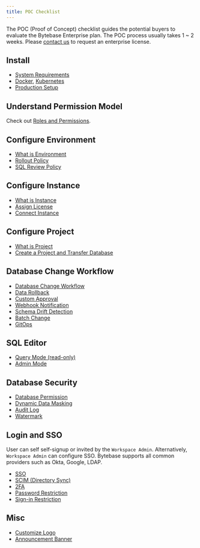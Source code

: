 ```yaml
---
title: POC Checklist
---
```


The POC (Proof of Concept) checklist guides the potential buyers to evaluate the Bytebase Enterprise
plan. The POC process usually takes 1 ~ 2 weeks. Please [contact us](https://www.bytebase.com/contact-us) to request an
enterprise license.

## Install

- [System Requirements](/get-started/self-host/production-setup#system-requirements)
- [Docker](/get-started/self-host/deploy-with-docker), [Kubernetes](/get-started/self-host/deploy-with-kubernetes)
- [Production Setup](/get-started/self-host/production-setup)

## Understand Permission Model

Check out [Roles and Permissions](/administration/roles).

## Configure Environment

- [What is Environment](/concepts/data-model/#environment)
- [Rollout Policy](/change-database/environment-policy/rollout-policy/)
- [SQL Review Policy](/sql-review/review-policy/)

## Configure Instance

- [What is Instance](/concepts/data-model/#database-instance)
- [Assign License](/administration/license/)
- [Connect Instance](/get-started/instance/)

## Configure Project

- [What is Project](/concepts/data-model/#project)
- [Create a Project and Transfer Database](/get-started/step-by-step/create-a-project/#option-a-transfer-an-existing-database-into-the-project)

## Database Change Workflow

- [Database Change Workflow](/change-database/change-workflow/)
- [Data Rollback](/change-database/rollback-data-changes/)
- [Custom Approval](/change-database/approval/)
- [Webhook Notification](/change-database/webhook/)
- [Schema Drift Detection](/change-database/drift-detection/)
- [Batch Change](/change-database/batch-change/)
- [GitOps](/gitops/overview/)

## SQL Editor

- [Query Mode (read-only)](/sql-editor/run-queries/)
- [Admin Mode](/sql-editor/admin-mode/)

## Database Security

- [Database Permission](/security/database-permission/overview/)
- [Dynamic Data Masking](/security/data-masking/overview/)
- [Audit Log](/security/audit-log/)
- [Watermark](/security/watermark/)

## Login and SSO

User can self self-signup or invited by the `Workspace Admin`. Alternatively, `Workspace Admin` can
configure SSO. Bytebase supports all common providers such as Okta, Google, LDAP.

- [SSO](/administration/sso/overview/)
- [SCIM (Directory Sync)](/administration/scim/overview/)
- [2FA](/administration/2fa/)
- [Password Restriction](/administration/password/)
- [Sign-in Restriction](/administration/sign-in-restriction/)

## Misc

- [Customize Logo](/administration/customize-logo/)
- [Announcement Banner](/administration/announcement/)
